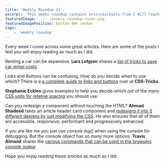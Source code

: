 ```yaml
---
title: 'Weekly Roundup 23'
excerpt: 'This weeks roundup contains articles/tools from I Will Teach You to be Rich, CSS-Tricks, Stephanie Eckles, Ahmad Shadeed and Travis Almand'
featuredImage: ../../weekly-roundup-cover.png
featuredImagePosition: bottom 40% center
tags:
    - 'weekly roundup'
---
```


Every week I come across some great articles. Here are some of the posts I feel you will enjoy reading as much as I did.

Renting a car can be expensive. **Lars Lofgren** shares a [list of tricks to save car rental costs](https://www.iwillteachyoutoberich.com/blog/how-to-find-cheap-car-rental/).

Links and Buttons can be confusing. How do you decide when to use which? There is a [a complete guide to links and buttons](https://css-tricks.com/a-complete-guide-to-links-and-buttons/) over at **CSS-Tricks**.

**Stephanie Eckles** gives examples to help you decide which out of the many [CSS units for relative spacing](https://dev.to/5t3ph/guide-to-css-units-for-relational-spacing-1mj5) you should use.

Can you redesign a component without touching the HTML? **Ahmad Shadeed** takes an article header card component and [redesigns it into 5 different designs by just modifying the CSS](https://ishadeed.com/article/same-html-different-css/). He also ensures that all of them are accessible, responsive, performant and progressively enhanced.

If you are like me you just use _console.log()_ when using the console for debugging. But the console object has so many more options. **Travis Almand** shares the [various commands that can be used in the browsers console output](https://css-tricks.com/a-guide-to-console-commands/)

Hope you enjoy reading these articles as much as I did.
